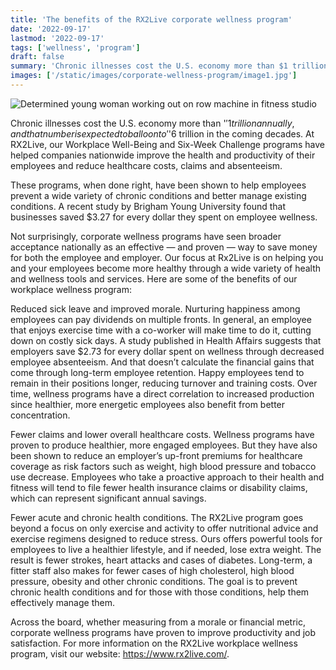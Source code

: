 ```yaml
---
title: 'The benefits of the RX2Live corporate wellness program'
date: '2022-09-17'
lastmod: '2022-09-17'
tags: ['wellness', 'program']
draft: false
summary: 'Chronic illnesses cost the U.S. economy more than $1 trillion annually, and that number is expected to balloon to $6 trillion in the coming decades. At RX2Live, our Workplace Well-Being and Six-Week Challenge programs have helped companies... '
images: ['/static/images/corporate-wellness-program/image1.jpg']
---
```


![Determined young woman working out on row machine in fitness studio](/static/images/corporate-wellness-program/image1.jpg)

Chronic illnesses cost the U.S. economy more than '$'1 trillion annually, and that number is expected to balloon to '$'6 trillion in the coming decades. At RX2Live, our Workplace Well-Being and Six-Week Challenge programs have helped companies nationwide improve the health and productivity of their employees and reduce healthcare costs, claims and absenteeism.

These programs, when done right, have been shown to help employees prevent a wide variety of chronic conditions and better manage existing conditions. A recent study by Brigham Young University found that businesses saved $3.27 for every dollar they spent on employee wellness.

Not surprisingly, corporate wellness programs have seen broader acceptance nationally as an effective — and proven — way to save money for both the employee and employer. Our focus at Rx2Live is on helping you and your employees become more healthy through a wide variety of health and wellness tools and services. Here are some of the benefits of our workplace wellness program:

Reduced sick leave and improved morale. Nurturing happiness among employees can pay dividends on multiple fronts. In general, an employee that enjoys exercise time with a co-worker will make time to do it, cutting down on costly sick days. A study published in Health Affairs suggests that employers save $2.73 for every dollar spent on wellness through decreased employee absenteeism. And that doesn’t calculate the financial gains that come through long-term employee retention. Happy employees tend to remain in their positions longer, reducing turnover and training costs. Over time, wellness programs have a direct correlation to increased production since healthier, more energetic employees also benefit from better concentration.

Fewer claims and lower overall healthcare costs. Wellness programs have proven to produce healthier, more engaged employees. But they have also been shown to reduce an employer’s up-front premiums for healthcare coverage as risk factors such as weight, high blood pressure and tobacco use decrease. Employees who take a proactive approach to their health and fitness will tend to file fewer health insurance claims or disability claims, which can represent significant annual savings.

Fewer acute and chronic health conditions. The RX2Live program goes beyond a focus on only exercise and activity to offer nutritional advice and exercise regimens designed to reduce stress. Ours offers powerful tools for employees to live a healthier lifestyle, and if needed, lose extra weight. The result is fewer strokes, heart attacks and cases of diabetes. Long-term, a fitter staff also makes for fewer cases of high cholesterol, high blood pressure, obesity and other chronic conditions. The goal is to prevent chronic health conditions and for those with those conditions, help them effectively manage them.

Across the board, whether measuring from a morale or financial metric, corporate wellness programs have proven to improve productivity and job satisfaction. For more information on the RX2Live workplace wellness program, visit our website: https://www.rx2live.com/.